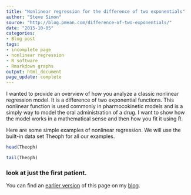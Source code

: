 ```yaml
---
title: "Nonlinear regression for the difference of two exponentials"
author: "Steve Simon"
source: "http://blog.pmean.com/difference-of-two-exponentials/"
date: "2015-10-05"
categories: 
- Blog post
tags:
- incomplete page
- nonlinear regression
- R software
- Rmarkdown graphs
output: html_document
page_update: complete
---
```


I wanted to provide an overview of how you analyze a classic nonlinear regression model. It is a difference of two exponential functions. This nonlinear function is used commonly in pharmocokinetic models and is a simply way to model the oral administration of a drug. I want to show how the model works in a mathematical sense and then how you fit it using R.

<!---More--->

Here are some simple examples of nonlinear regression. We will use the built-in data set Theoph for all our examples.

```r
head(Theoph)
```

```r
tail(Theoph)
```

### look at just the first patient.

You can find an [earlier version][sim1] of this page on my [blog][sim2].

[sim1]: http://blog.pmean.com/difference-of-two-exponentials/
[sim2]: http://blog.pmean.com

